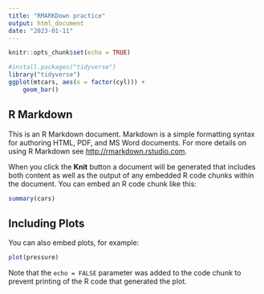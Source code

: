 ```yaml
---
title: "RMARKDown practice"
output: html_document
date: "2023-01-11"
---
```


```r
knitr::opts_chunk$set(echo = TRUE)

#install.packages("tidyverse")
library("tidyverse")
ggplot(mtcars, aes(x = factor(cyl))) +
    geom_bar()


```

## R Markdown

This is an R Markdown document. Markdown is a simple formatting syntax for authoring HTML, PDF, and MS Word documents. For more details on using R Markdown see <http://rmarkdown.rstudio.com>.

When you click the **Knit** button a document will be generated that includes both content as well as the output of any embedded R code chunks within the document. You can embed an R code chunk like this:

```r
summary(cars)
```

## Including Plots

You can also embed plots, for example:

```r
plot(pressure)
```

Note that the `echo = FALSE` parameter was added to the code chunk to prevent printing of the R code that generated the plot.
